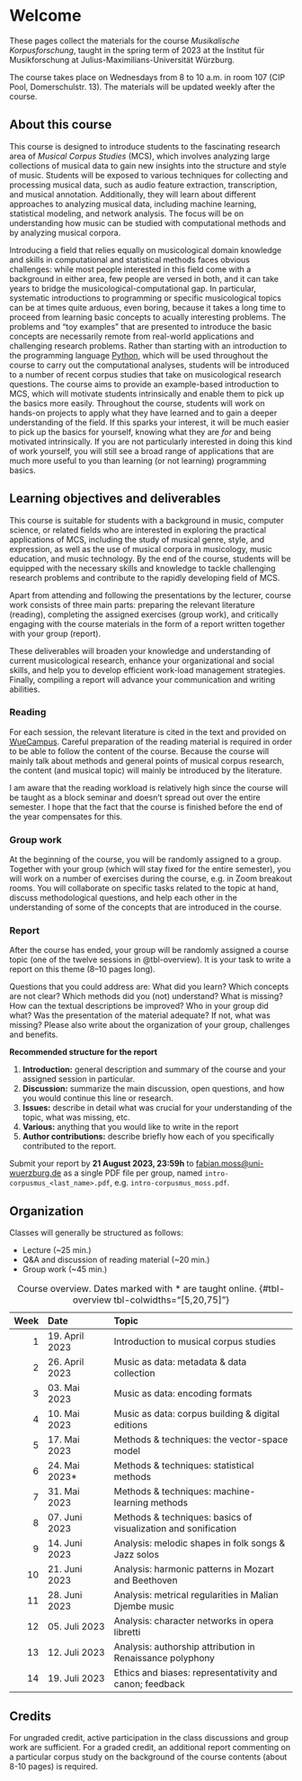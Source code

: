 # Welcome {.unnumbered}

These pages collect the materials for the course _Musikalische Korpusforschung_, taught in the spring term of 2023 at the Institut für Musikforschung at Julius-Maximilians-Universität Würzburg.

::: {.callout-note}

The course takes place on Wednesdays from 8 to 10 a.m. in room 107 (CIP Pool, Domerschulstr. 13). The materials will be updated weekly after the course.

::: 

## About this course

This course is designed to introduce students to the fascinating research area of _Musical Corpus Studies_ (MCS), which involves analyzing large collections of musical data to gain new insights into the structure and style of music. Students will be exposed to various techniques for collecting and processing musical data, such as audio feature extraction, transcription, and musical annotation. Additionally, they will learn about different approaches to analyzing musical data, including machine learning, statistical modeling, and network analysis. The focus will be on understanding how music can be studied with computational methods and by analyzing musical corpora.

Introducing a field that relies equally on musicological domain knowledge and skills in computational and statistical methods 
faces obvious challenges: while most people interested in this field come with a background in either area,
few people are versed in both, and it can take years to bridge the musicological-computational gap. 
In particular, systematic introductions to programming or specific musicological topics can be at times quite arduous, even boring, because it takes a long time to proceed from learning basic concepts to acually interesting problems. 
The problems and "toy examples" that are presented to introduce the basic concepts are necessarily remote from real-world applications and challenging research problems. 
Rather than starting with an introduction to the programming language [Python](https://python.org), which will be used throughout the course to carry out the computational analyses, students will be introduced to a number of recent corpus studies that take on musicological research questions. The course aims to provide an example-based introduction to MCS, which will motivate students intrinsically and enable them to pick up the basics more easily. Throughout the course, students will work on hands-on projects to apply what they have learned and to gain a deeper understanding of the field.
If this sparks your interest, it will be much easier to pick up the basics for yourself,
knowing what they are *for* and being motivated intrinsically. 
If you are not particularly interested in doing this kind of work yourself, 
you will still see a broad range of applications that are much more useful to you than 
learning (or not learning) programming basics.

## Learning objectives and deliverables

This course is suitable for students with a background in music, computer science, or related fields who are interested in exploring the practical applications of MCS, including the study of musical genre, style, and expression, as well as the use of musical corpora in musicology, music education, and music technology. By the end of the course, students will be equipped with the necessary skills and knowledge to tackle challenging research problems and contribute to the rapidly developing field of MCS.

Apart from attending and following the presentations by the lecturer, 
course work consists of three main parts: preparing the relevant literature (reading), completing the assigned exercises (group work), and critically engaging with the course materials in the form of a report written together with your group (report).

These deliverables will broaden your knowledge and understanding of current musicological research, enhance your organizational and social skills, and help you to develop efficient work-load management strategies.
Finally, compiling a report will advance your communication and writing abilities.

### Reading

For each session, the relevant literature is cited in the text and provided on [WueCampus](https://www.example.com). Careful preparation of the reading material is required in order to be able to follow the content of the course. Because the course will mainly talk about methods and general points of musical corpus research, the content (and musical topic) will mainly be introduced by the literature. 

I am aware that the reading workload is relatively high since the course will be taught as a block seminar and doesn't spread out over the entire semester. I hope that the fact that the course is finished before the 
end of the year compensates for this. 

### Group work

At the beginning of the course, you will be randomly assigned to a group. 
Together with your group (which will stay fixed for the entire semester), 
you will work on a number of exercises during the course, e.g. in Zoom breakout rooms. 
You will collaborate on specific tasks related to the topic at hand, discuss methodological questions, and help each other in the understanding of some of the concepts that are introduced in the course.

### Report

After the course has ended, your group will be randomly assigned a course topic (one of the twelve sessions in @tbl-overview). 
It is your task to write a report on this theme (8--10 pages long).

Questions that you could address are: 
What did you learn? Which concepts are not clear? Which methods did you (not) understand? 
What is missing? How can the textual descriptions be improved? Who in your group did what? 
Was the presentation of the material adequate? If not, what was missing? 
Please also write about the organization of your group, challenges and benefits. 

<!-- .. - create issues on GitHub
.. - writing academic reviews -->

**Recommended structure for the report**

#. **Introduction:** general description and summary of the course and your assigned session in particular. 
#. **Discussion:** summarize the main discussion, open questions, and how you would continue this line or research.
#. **Issues:** describe in detail what was crucial for your understanding of the topic, what was missing, etc.
#. **Various:** anything that you would like to write in the report 
#. **Author contributions:** describe briefly how each of you specifically contributed to the report.

::: {.callout-important}
Submit your report by **21 August 2023, 23:59h** to [fabian.moss@uni-wuerzburg.de](mailto:fabian.moss@uni-wuerzburg.de) 
as a single PDF file per group, named `intro-corpusmus_<last_name>.pdf`, e.g. `intro-corpusmus_moss.pdf`.
:::

## Organization

Classes will generally be structured as follows:

* Lecture (~25 min.)
* Q&A and discussion of reading material (~20 min.)
* Group work (~45 min.)

<!-- **Week 1: Introduction to Musical Corpus Studies**

- Overview of the course and its objectives
- Overview of the field of musical corpus studies and its history
- Overview of the various types of musical corpora and their applications
- Lecture (30 min)
- Discussion and Q&A (30 min)
- Introduction to the course project (30 min)

**Week 2-4: Data Collection and Processing**

- Overview of audio feature extraction and transcription techniques
- Overview of musical annotation and data labeling
- Hands-on exercises to practice data collection and processing (45 min)
- Group project work (45 min)

**Week 5-7: Musical Analysis Techniques**

- Overview of machine learning techniques for musical analysis
- Overview of statistical modeling and network analysis
Hands-on exercises to practice different analysis techniques (45 min)
- Group project work (45 min)

**Week 8-10: Applications of Musical Corpus Studies**

- Overview of the study of musical genre and style
- Overview of the use of musical corpora in musicology, music education, and music technology
- Guest lecture by a researcher in the field (45 min)
- Group project work (45 min)

**Week 11-13: Visualization and Sonification of Musical Data**

- Overview of techniques for visualizing and sonifying musical data
- Hands-on exercises to practice different visualization and sonification techniques (45 min)
- Individual project work and consultations (45 min)

**Week 14: Final Project Presentation**

- Student presentations of their course project (45 min)
- Feedback and Q&A (45 min) -->


| Week | Date          | Topic                                      |
|----:|:---------------|:-------------------------------------------|
| 1   | 19. April 2023 | Introduction to musical corpus studies     | 
| 2   | 26. April 2023 | Music as data: metadata & data collection  | 
| 3   | 03. Mai 2023   | Music as data: encoding formats            | 
| 4   | 10. Mai 2023   | Music as data: corpus building & digital editions |
| 5   | 17. Mai 2023   | Methods & techniques: the vector-space model   | 
| 6   | 24. Mai 2023*  | Methods & techniques: statistical methods      | 
| 7   | 31. Mai 2023   | Methods & techniques: machine-learning methods | 
| 8   | 07. Juni 2023 | Methods & techniques: basics of visualization and sonification |
| 9   | 14. Juni 2023  | Analysis: melodic shapes in folk songs & Jazz solos    | 
| 10   | 21. Juni 2023  | Analysis: harmonic patterns in Mozart and Beethoven   | 
| 11  | 28. Juni 2023  | Analysis: metrical regularities in Malian Djembe music | 
| 12  | 05. Juli 2023  | Analysis: character networks in opera libretti | 
| 13  | 12. Juli 2023  | Analysis: authorship attribution in Renaissance polyphony | 
| 14  | 19. Juli 2023  | Ethics and biases: representativity and canon; feedback |     1 |

: Course overview. Dates marked with * are taught online. {#tbl-overview tbl-colwidths="[5,20,75]"}


## Credits

For ungraded credit, active participation in the class discussions 
and group work are sufficient. For a graded credit, an additional report 
commenting on a particular corpus study on the background of the course
contents (about 8-10 pages) is required.

<!-- Active participation in this course is compensated with 3 credit points (CPs), [equivalent to a work load of 90 hours](https://verwaltung.uni-koeln.de/abteilung21/content/studienangebot/studiengaenge_u__abschluesse/bachelor__und_masterstudiengaenge/index_ger.html). 
These are distributed as follows: 24 SWS (à 45 minutes) are allocated to presence in the block seminar. Additionally, 24 SWS are dedicated to the preparation and follow-up of the material. The remainder of 42 SWS goes to the reading of the relevant literature. -->